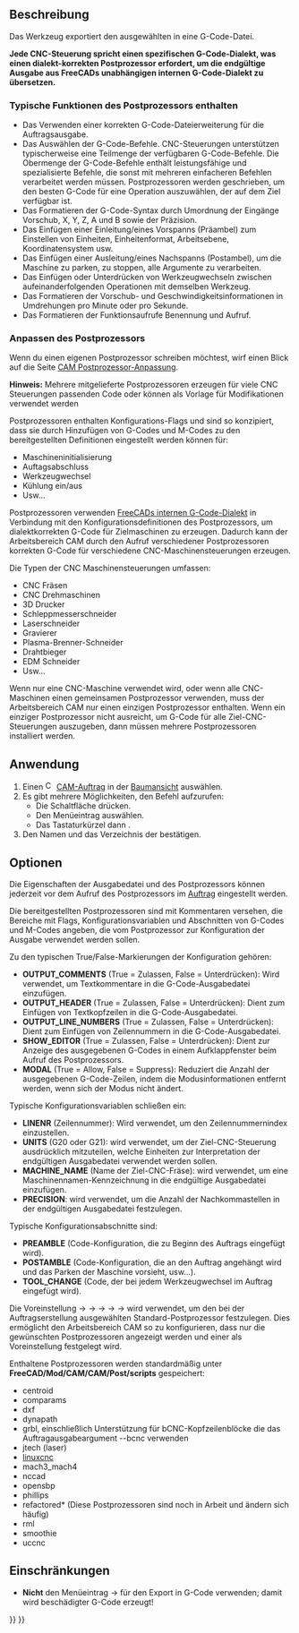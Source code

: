 <languages/>

{{Docnav/de
|[[CAM_Job/de|Auftrag]]
|[[CAM_Sanity/de|Sanity]]
|[[CAM_Workbench/de|CAM]]
|IconL=CAM_Job.svg
|IconR=CAM_Sanity.svg
|IconC=Workbench_CAM.svg
}}

{{GuiCommand/de
|Name=CAM Post
|Name/de=CAM Nachbereitung
|MenuLocation=CAM → Nachbearbeitung
|Workbenches=[[CAM_Workbench/de|CAM]]
|Shortcut={{KEY|P}} {{KEY|P}}
}}

<span id="Description"></span>
==Beschreibung==

Das Werkzeug {{Button|[[Image:CAM_Post.svg|16px]] [[CAM_Post/de|Nachbereitung]]}} exportiert den ausgewählten {{Button|[[Image:CAM_Job.svg|16px]] [[CAM_Job/de|CAM-Auftrag]]}} in eine G-Code-Datei.

'''Jede CNC-Steuerung spricht einen spezifischen G-Code-Dialekt, was einen dialekt-korrekten Postprozessor erfordert, um die endgültige Ausgabe aus FreeCADs unabhängigen internen G-Code-Dialekt zu übersetzen.'''

<span id="Typical_functions_of_the_Postprocessor_include"></span>
===Typische Funktionen des Postprozessors enthalten===

* Das Verwenden einer korrekten G-Code-Dateierweiterung für die Auftragsausgabe. 
* Das Auswählen der G-Code-Befehle. CNC-Steuerungen unterstützen typischerweise eine Teilmenge der verfügbaren G-Code-Befehle. Die Obermenge der G-Code-Befehle enthält leistungsfähige und spezialisierte Befehle, die sonst mit mehreren einfacheren Befehlen verarbeitet werden müssen. Postprozessoren werden geschrieben, um den besten G-Code für eine Operation auszuwählen, der auf dem Ziel verfügbar ist.   
* Das Formatieren der G-Code-Syntax durch Umordnung der Eingänge Vorschub, X, Y, Z, A und B sowie der Präzision.
* Das Einfügen einer Einleitung/eines Vorspanns (Präambel) zum Einstellen von Einheiten, Einheitenformat, Arbeitsebene, Koordinatensystem usw.
* Das Einfügen einer Ausleitung/eines Nachspanns (Postambel), um die Maschine zu parken, zu stoppen, alle Argumente zu verarbeiten.  
* Das Einfügen oder Unterdrücken von Werkzeugwechseln zwischen aufeinanderfolgenden Operationen mit demselben Werkzeug.
* Das Formatieren der Vorschub- und Geschwindigkeitsinformationen in Umdrehungen pro Minute oder pro Sekunde.
* Das Formatieren der Funktionsaufrufe Benennung und Aufruf.

<span id="Postprocessor_Customization"></span>
===Anpassen des Postprozessors===

Wenn du einen eigenen Postprozessor schreiben möchtest, wirf einen Blick auf die Seite  [[CAM_Postprocessor_Customization/de|CAM Postprozessor-Anpassung]].

'''Hinweis:''' Mehrere mitgelieferte Postprozessoren erzeugen für viele CNC Steuerungen passenden Code oder können als Vorlage für Modifikationen verwendet werden

Postprozessoren enthalten Konfigurations-Flags und sind so konzipiert, dass sie durch Hinzufügen von G-Codes und M-Codes zu den bereitgestellten Definitionen eingestellt werden können für:
*Maschineninitialisierung
*Auftagsabschluss
*Werkzeugwechsel
*Kühlung ein/aus
*Usw...

Postprozessoren verwenden [[CAM_scripting/de#FreeCADs_internes_G-Code-Format|FreeCADs internen G-Code-Dialekt]] in Verbindung mit den Konfigurationsdefinitionen des Postprozessors, um dialektkorrekten G-Code für Zielmaschinen zu erzeugen. Dadurch kann der Arbeitsbereich CAM durch den Aufruf verschiedener Postprozessoren korrekten G-Code für verschiedene CNC-Maschinensteuerungen erzeugen.

Die Typen der CNC Maschinensteuerungen umfassen:
*CNC Fräsen
*CNC Drehmaschinen
*3D Drucker
*Schleppmesserschneider
*Laserschneider
*Gravierer
*Plasma-Brenner-Schneider
*Drahtbieger
*EDM Schneider
*Usw...

Wenn nur eine CNC-Maschine verwendet wird, oder wenn alle CNC-Maschinen einen gemeinsamen Postprozessor verwenden, muss der Arbeitsbereich CAM nur einen einzigen Postprozessor enthalten. Wenn ein einziger Postprozessor nicht ausreicht, um G-Code für alle Ziel-CNC-Steuerungen auszugeben, dann müssen mehrere Postprozessoren installiert werden.

<span id="Usage"></span>
==Anwendung==

# Einen [[Image:CAM_Job.svg|16px]] [[CAM_Job|CAM-Auftrag]] in der [[Tree_View/de|Baumansicht]] auswählen.
# Es gibt mehrere Möglichkeiten, den Befehl aufzurufen:
#* Die Schaltfläche {{Button|[[Image:CAM_Post.svg|16px]] [[CAM_Post/de|Nachbearbeitung]]}} drücken.
#* Den Menüeintrag {{MenuCommand|CAM → [[Image:CAM_Post.svg|16px]] Nachbearbeitung}} auswählen.
#* Das Tastaturkürzel {{KEY|P}} dann {{KEY|P}}.
# Den Namen und das Verzeichnis der {{MenuCommand|Ausgabedatei}} bestätigen.

<span id="Options"></span>
==Optionen==

Die Eigenschaften der Ausgabedatei und des Postprozessors können jederzeit vor dem Aufruf des Postprozessors im [[CAM_Job/de|Auftrag]] eingestellt werden.

Die bereitgestellten Postprozessoren sind mit Kommentaren versehen, die Bereiche mit Flags, Konfigurationsvariablen und Abschnitten von G-Codes und M-Codes angeben, die vom Postprozessor zur Konfiguration der Ausgabe verwendet werden sollen.

Zu den typischen True/False-Markierungen der Konfiguration gehören:
*'''OUTPUT_COMMENTS''' (True = Zulassen, False = Unterdrücken): Wird verwendet, um Textkommentare in die G-Code-Ausgabedatei einzufügen.
*'''OUTPUT_HEADER''' (True = Zulassen, False = Unterdrücken): Dient zum Einfügen von Textkopfzeilen in die G-Code-Ausgabedatei.
*'''OUTPUT_LINE_NUMBERS''' (True = Zulassen, False = Unterdrücken): Dient zum Einfügen von Zeilennummern in die G-Code-Ausgabedatei.
*'''SHOW_EDITOR''' (True = Zulassen, False = Unterdrücken): Dient zur Anzeige des ausgegebenen G-Codes in einem Aufklappfenster beim Aufruf des Postprozessors.
*'''MODAL''' (True = Allow, False = Suppress): Reduziert die Anzahl der ausgegebenen G-Code-Zeilen, indem die Modusinformationen entfernt werden, wenn sich der Modus nicht ändert.

Typische Konfigurationsvariablen schließen ein:
*'''LINENR''' (Zeilennummer): Wird verwendet, um den Zeilennummernindex einzustellen.
*'''UNITS''' (G20 oder G21): wird verwendet, um der Ziel-CNC-Steuerung ausdrücklich mitzuteilen, welche Einheiten zur Interpretation der endgültigen Ausgabedatei verwendet werden sollen.
*'''MACHINE_NAME''' (Name der Ziel-CNC-Fräse): wird verwendet, um eine Maschinennamen-Kennzeichnung in die endgültige Ausgabedatei einzufügen.
*'''PRECISION''': wird verwendet, um die Anzahl der Nachkommastellen in der endgültigen Ausgabedatei festzulegen.

Typische Konfigurationsabschnitte sind:
*'''PREAMBLE''' (Code-Konfiguration, die zu Beginn des Auftrags eingefügt wird).
*'''POSTAMBLE''' (Code-Konfiguration, die an den Auftrag angehängt wird und das Parken der Maschine vorsieht, usw...).
*'''TOOL_CHANGE''' (Code, der bei jedem Werkzeugwechsel im Auftrag eingefügt wird).

Die Voreinstellung {{KEY|Bearbeiten}} → {{KEY|Einstellungen...}} → {{KEY|CAM}} → {{KEY|Auftragseinstellungen}} → {{KEY|Standardwerte}} → {{KEY|CAM}} wird verwendet, um den bei der Auftragserstellung ausgewählten Standard-Postprozessor festzulegen.  Dies ermöglicht den Arbeitsbereich CAM so zu konfigurieren, dass nur die gewünschten Postprozessoren angezeigt werden und einer als Voreinstellung festgelegt wird. 

Enthaltene Postprozessoren werden standardmäßig unter '''FreeCAD/Mod/CAM/CAM/Post/scripts''' gespeichert:
*centroid
*comparams
*dxf
*dynapath
*grbl, einschließlich Unterstützung für bCNC-Kopfzeilenblöcke die das Auftragausgabeargument --bcnc verwenden
*jtech (laser)
*[http://linuxcnc.org/docs/html/gcode/g-code.html#gcode:g17-g19.1 linuxcnc]
*mach3_mach4
*nccad
*opensbp
*phillips
*refactored* (Diese Postprozessoren sind noch in Arbeit und ändern sich häufig)
*rml
*smoothie
*uccnc

<span id="Limitations"></span>
==Einschränkungen==

* '''Nicht''' den Menüeintrag {{KEY|Datei}} → {{KEY|Export}} für den Export in G-Code verwenden; damit wird beschädigter G-Code erzeugt!


{{Docnav/de
|[[CAM_Job/de|Auftrag]]
|[[CAM_Sanity/de|Sanity]]
|[[CAM_Workbench/de|CAM]]
|IconL=CAM_Job.svg
|IconR=CAM_Sanity.svg
|IconC=Workbench_CAM.svg
}}

{{CAM_Tools_navi{{#translation:}}}}
{{Userdocnavi{{#translation:}}}}